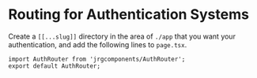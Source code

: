 
<Meta title='Authentication Routing' />

# Routing for Authentication Systems

Create a `[[...slug]]` directory in the area of `./app` that you want your authentication, and add the following lines to `page.tsx`.

```tsx
import AuthRouter from 'jrgcomponents/AuthRouter';
export default AuthRouter;
```
